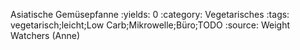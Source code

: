 Asiatische Gemüsepfanne
:yields: 0
:category: Vegetarisches
:tags: vegetarisch;leicht;Low Carb;Mikrowelle;Büro;TODO
:source: Weight Watchers (Anne)
